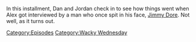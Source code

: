 {{DEFAULTSORT:
    #_EPISODE_0883:More Like Jimmy Bore
}}{{Episode
    | title           = More Like Jimmy Bore
    | caption         = Listen to this episode on [https://knowledgefight.libsyn.com/883-more-like-jimmy-bore Libsyn] [None Spotify], Read the [[Transcript/883: More Like Jimmy Bore|Unofficial Transcript]]
    | episodeNumber   = 883
    | length          = 02:09:57
    | airDate         = January 1, 2024
    | episodeType     = [[:Category:Wacky Wednesday|Wacky Wednesday]]
    | appearance      = [[Bill Maher]], [[Jimmy Dore]], [[Klaus Schwab]], [[Mark Zuckerberg]], [[Nick Fuentes]], [[Vladimir Putin]], [[Mark Meechan]]
    | previousEpisode = [[882: April 1, 2004]]
    | nextEpisode     = [[884: August 8, 2012]]
}}

{{Stub}}

In this installment, Dan and Jordan check in to see how things went when Alex got interviewed by a man who once spit in his face, [[Jimmy Dore]].  Not well, as it turns out.

[[Category:Episodes]]
[[Category:Wacky Wednesday]]
